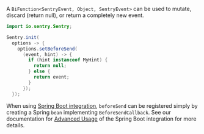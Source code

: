 A `BiFunction<SentryEvent, Object, SentryEvent>` can be used to mutate, discard (return null), or return a completely new event.

```java
import io.sentry.Sentry;

Sentry.init(
  options -> {
    options.setBeforeSend(
      (event, hint) -> {
        if (hint instanceof MyHint) {
          return null;
        } else {
          return event;
        }
      });
  });
```

When using [Spring Boot integration](/platforms/java/guides/spring-boot/), `beforeSend` can be registered simply by creating a Spring `bean` implementing `BeforeSendCallback`. See our documentation for [Advanced Usage](/platforms/java/guides/spring-boot/advanced-usage/#registering-custom-before-send-callback) of the Spring Boot integration for more details.

